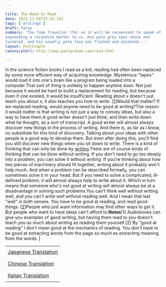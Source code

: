 ```yaml
---

title: The Need to Read
date: 2022-11-01T15:32:14Z
tags: ['writings']
draft: false
summary: 'The Time Traveller (for so it will be convenient to speak of him) was
expounding a recondite matter to us. His pale grey eyes shone and
twinkled, and his usually pale face was flushed and animated...'
layout: PostSimple
canonicalUrl: http://www.paulgraham.com/read.html

---
```


In the science fiction books I read as a kid, reading had often
been replaced by some more efficient way of acquiring knowledge.
Mysterious "tapes" would load it into one's brain like a program
being loaded into a computer.That sort of thing is unlikely to happen anytime soon. Not just
because it would be hard to build a replacement for reading, but
because even if one existed, it would be insufficient. Reading about
x doesn't just teach you about x; it also teaches you how to write.
[[1](#f1n)]Would that matter? If we replaced reading, would anyone need to be
good at writing?The reason it would matter is that writing is not just a way to
convey ideas, but also a way to have them.A good writer doesn't just think, and then write down what he
thought, as a sort of transcript. A good writer will almost always
discover new things in the process of writing. And there is, as far
as I know, no substitute for this kind of discovery. Talking about
your ideas with other people is a good way to develop them. But
even after doing this, you'll find you still discover new things
when you sit down to write. There is a kind of thinking that can
only be done by [writing](words.html).There are of course kinds of thinking that can be done without
writing. If you don't need to go too deeply into a problem, you can
solve it without writing. If you're thinking about how two pieces
of machinery should fit together, writing about it probably won't
help much. And when a problem can be described formally, you can
sometimes solve it in your head. But if you need to solve a
complicated, ill-defined problem, it will almost always help to
write about it. Which in turn means that someone who's not good at
writing will almost always be at a disadvantage in solving such
problems.You can't think well without writing well, and you can't write well
without reading well. And I mean that last "well" in both senses.
You have to be good at reading, and read good things.
[[2](#f2n)]People who just want information may find other ways to get it.
But people who want to have ideas can't afford to.**Notes**[1]
Audiobooks can give you examples of good writing, but having
them read to you doesn't teach you as much about writing as reading
them yourself.[2]
By "good at reading" I don't mean good at the mechanics of
reading. You don't have to be good at extracting words from the
page so much as extracting meaning from the words. |

|                                                                        |
| ---------------------------------------------------------------------- |
|                                                                        |
| [Japanese Translation](https://practical-scheme.net/trans/read-j.html) |
|                                                                        |
|                                                                        |
| [Chinese Translation](https://catcoding.me/p/read/)                    |
|                                                                        |
|                                                                        |
| [Italian Translation](https://marcotrombetti.com/leggere)              |
|                                                                        |
